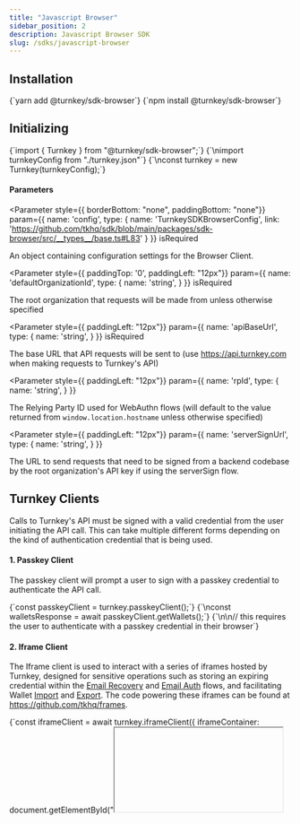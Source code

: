 ```yaml
---
title: "Javascript Browser"
sidebar_position: 2
description: Javascript Browser SDK
slug: /sdks/javascript-browser
---
```



## Installation

<Tabs>
  <TabItem value="yarn" label="Yarn" default>
    <CodeBlock language="bash">{`yarn add @turnkey/sdk-browser`}</CodeBlock>
  </TabItem>
  <TabItem value="npm" label="NPM">
    <CodeBlock language="bash">{`npm install @turnkey/sdk-browser`}</CodeBlock>
  </TabItem>
</Tabs>

## Initializing

<CodeBlock language="typescript">
  {`import { Turnkey } from "@turnkey/sdk-browser";`}
  {`\nimport turnkeyConfig from "./turnkey.json"`}
  {`\nconst turnkey = new Turnkey(turnkeyConfig);`}
</CodeBlock>

#### Parameters

<Parameter
  style={{ borderBottom: "none", paddingBottom: "none"}}
  param={{
    name: 'config',
    type: {
      name: 'TurnkeySDKBrowserConfig',
      link: 'https://github.com/tkhq/sdk/blob/main/packages/sdk-browser/src/__types__/base.ts#L83'
    }
  }}
  isRequired
>

An object containing configuration settings for the Browser Client.

</Parameter>

<Parameter
  style={{ paddingTop: '0', paddingLeft: "12px"}}
  param={{
    name: 'defaultOrganizationId',
    type: {
      name: 'string',
    }
  }}
  isRequired
>

The root organization that requests will be made from unless otherwise specified

</Parameter>

<Parameter
  style={{ paddingLeft: "12px"}}
  param={{
    name: 'apiBaseUrl',
    type: {
      name: 'string',
    }
  }}
  isRequired
>

The base URL that API requests will be sent to (use https://api.turnkey.com when making requests to Turnkey's API)

</Parameter>

<Parameter
  style={{ paddingLeft: "12px"}}
  param={{
    name: 'rpId',
    type: {
      name: 'string',
    }
  }}
>

The Relying Party ID used for WebAuthn flows (will default to the value returned from `window.location.hostname` unless otherwise specified)

</Parameter>

<Parameter
  style={{ paddingLeft: "12px"}}
  param={{
    name: 'serverSignUrl',
    type: {
      name: 'string',
    }
  }}
>

The URL to send requests that need to be signed from a backend codebase by the root organization's API key if using the serverSign flow.

</Parameter>

## Turnkey Clients

Calls to Turnkey's API must be signed with a valid credential from the user initiating the API call. This can take multiple different forms depending on the kind of authentication credential that is being used.

#### 1. Passkey Client

The passkey client will prompt a user to sign with a passkey credential to authenticate the API call.

<CodeBlock language="typescript">
  {`const passkeyClient = turnkey.passkeyClient();`}
  {`\nconst walletsResponse = await passkeyClient.getWallets();`}
  {`\n\n// this requires the user to authenticate with a passkey credential in their browser`}
</CodeBlock>

#### 2. Iframe Client

The Iframe client is used to interact with a series of iframes hosted by Turnkey, designed for sensitive operations such as storing an expiring credential within the [Email Recovery](/features/email-recovery) and [Email Auth](/features/email-auth) flows, and facilitating Wallet [Import](/features/import-wallets) and [Export](/features/export-wallets). The code powering these iframes can be found at https://github.com/tkhq/frames.

<CodeBlock language="typescript">
  {`const iframeClient = await turnkey.iframeClient({
  iframeContainer: document.getElementById("<iframe container id>"),
  iframeUrl: "https://auth.turnkey.com"
});`}
  {`\nconst response = await iframeClient.injectCredentialBundle("<Credential from Email>");`}
  {`\nif (response) { await iframeClient.getWallets(); }`}
  {`\n\n// this requires the developer to build a wrapper flow that can take user text input in their app and call the injectCredentialBundle function on the turnkey iframeClient`}
</CodeBlock>

#### 3. Read-only User Session Client

Generally speaking, in order to ensure a seamless UX, you might not want a passkey user have to manually authenticate every _read_ request from Turnkey's API with a credential (e.g. via FaceID or TouchID). In order to reduce friction, you can have a user `login()` to Turnkey with a credential once, resulting in a session that allows multiple read-only requests to Turnkey's API via `userSessionClient`.

<CodeBlock language="typescript">
  {`const passkeyClient = turnkey.passkeyClient();`}
  {`\nawait passkeySigner.login();`}
  {`\n\n// when a user logs in with the Turnkey SDK, a read-only API credential is saved in localStorage and can be used to make API read requests on their behalf`}
  {`\n\nconst userSessionClient = await turnkey.currentUserSession();`}
  {`\nconst walletsResponse = await userSessionClient.getWallets();`}
  {`\n\n// this API call happens without any confirmation step because the user now has an active read-only session`}
</CodeBlock>

#### 4. Server Signer

The `serverSign` function is used to proxy requests from a root parent organization to a child organization. The API key cannot be stored client-side, which is why the `serverSign` flow exists: to forward authenticated client-side requests to Turnkey via proxy backend.

<CodeBlock language="typescript">
  {`const subOrgIdsResponse = await turnkey.serverSign(
  "getSubOrgIds",
    [{
      filterType: "EMAIL",
      filterValue: email
    }]
  )!
`}
  {`\nif (subOrgIdsResponse.organizationIds?.length > 0) {
  const emailAuthResponse = await turnkey.serverSign(
    "emailAuth",
    [{
      email: email,
      targetPublicKey: <iframeClient.iframePublicKey>,
      organizationId: subOrgIdsResponse.organizationIds[0]
    }]
  )
}`}
</CodeBlock>

## Examples

#### [1. Implementing an embedded wallet authentication flow with passkeys](/embedded-wallets/code-examples/create-user-passkey)

#### [2. Implementing an embedded wallet authentication flow with email](/embedded-wallets/code-examples/authenticate-user-email)

#### [3. Signing Transactions](/embedded-wallets/code-examples/signing-transactions)
